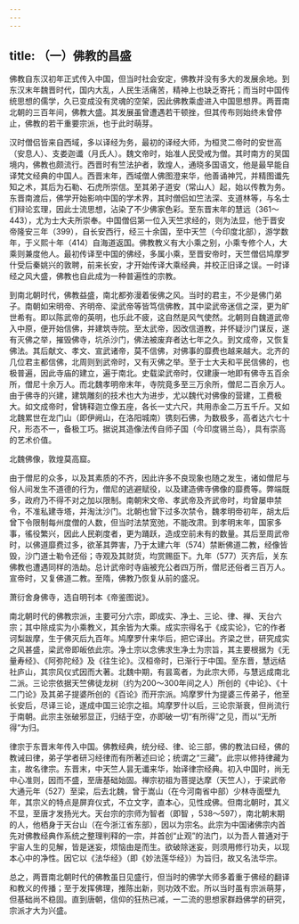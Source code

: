 ```yaml
---
---
---
```

title: （一）佛教的昌盛
---



佛教自东汉初年正式传入中国，但当时社会安定，佛教并没有多大的发展余地。到东汉末年魏晋时代，国内大乱，人民生活痛苦，精神上也缺乏寄托；而当时中国传统思想的儒学，久已变成没有灵魂的空架，因此佛教乘虚进入中国思想界。两晋南北朝的三百年间，佛教大盛。其发展虽曾遭遇若干顿挫，但其传布则始终未曾停止，佛教的若干重要宗派，也于此时萌芽。

汉时僧侣皆来自西域，多以译经为务，最初的译经大师，为桓灵二帝时的安世高（安息人）、支娄迦谶（月氏人）。魏文帝时，始准人民受戒为僧。其时南方的吴国境内，佛教也颇流行。西晋时有竺法护者，敦煌人，通晓多国语文，他是最早能自译梵文经典的中国人。西晋末年，西域僧人佛图澄来华，他善诵神咒，并精图谶先知之术，其后为石勒、石虎所崇信。至其弟子道安（常山人）起，始以传教为务。东晋南渡后，佛学开始影响中国的学术界，其时僧侣如竺法深、支道林等，与名士们辩论玄理，因此士流思想，沾染了不少佛家色彩。至东晋末年的慧远（361～443），尤为士大夫所崇奉。中国僧侣第一位入天竺求经的，则为法显，他于晋安帝隆安三年（399），自长安西行，经三十余国，至中天竺（今印度北部），游学数年，于义熙十年（414）自海道返国。佛教教义有大小乘之别，小乘专修个人，大乘则兼度他人。最初传译至中国的佛经，多属小乘，至晋安帝时，天竺僧侣鸠摩罗什受后秦姚兴的敦聘，前来长安，才开始传译大乘经典，并校正旧译之误。一时译经之风大盛，佛教也自此成为一种普遍性的宗教。

到南北朝时代，佛教益盛，南北都弥漫着佞佛之风。当时的君主，不少是佛门弟子。南朝如宋明帝、齐明帝、梁武帝等皆笃信佛教，其中梁武帝迷信之深，更为旷世希有。即以陈武帝的英明，也乐此不疲，这自然是风气使然。北朝则自魏道武帝入中原，便开始信佛，并建筑寺院。至太武帝，因改信道教，并怀疑沙门谋反，遂有灭佛之举，摧毁佛寺，坑杀沙门，佛法被废弃者达七年之久。到文成帝，又恢复佛法。其后献文、孝文、宣武诸帝，莫不信佛，对佛事的靡费也越来越大。北齐的几位君主都信佛，北周则到武帝时，又有灭佛之举。至于士大夫和平民信佛的，也极普遍，因此寺庙的建立，遍于南北。史载梁武帝时，仅建康一地即有佛寺五百余所，僧尼十余万人。而北魏孝明帝末年，寺院竟多至三万余所，僧尼二百余万人。由于佛寺的兴建，建筑雕刻的技术也大为进步，尤以魏代对佛像的营建，工费极大。如文成帝时，曾铸释迦立像五座，各长一丈六尺，共用赤金二万五千斤。又如北魏累世在龙门山（即伊阙山，在洛阳城南）镌刻石佛，为数极多，高者达六七十尺，形态不一，备极工巧。据说其造像法传自师子国（今印度锡兰岛），具有崇高的艺术价值。

北魏佛像，敦煌莫高窟。

由于僧尼的众多，以及其素质的不齐，因此许多不良现象也随之发生，诸如僧尼与俗人间发生不道德的行为，僧尼的逃避赋役，以及建造佛寺佛像的靡费等。弊端既多，政府乃不得不对之加以限制。南朝宋文帝、孝武帝及齐武帝时，均曾屡申禁令，不准私建寺塔，并淘汰沙门。北朝也曾下过多次禁令，魏孝明帝初年，胡太后曾下令限制每州度僧的人数，但当时法禁宽弛，不能改肃。到孝明末年，国家多事，徭役繁兴，因此人民剃度者，更为踊跃，造成空前未有的数量。其后至周武帝时，以佛道靡费过多，欲革其弊害，乃于太建六年（574）禁断佛道二教，经像皆毁，沙门道士勒令还俗；寺观及其财货，均赏赐臣下。九年（577）灭齐后，关东佛教也遭遇同样的浩劫。总计武帝时寺庙被充公者四万所，僧尼还俗者三百万人。宣帝时，又复佛道二教。至隋，佛教乃恢复从前的盛况。

萧衍舍身佛寺，选自明刊本《帝鉴图说》。

南北朝时代的佛教宗派，主要可分六宗，即成实、净土、三论、律、禅、天台六宗；其中除成实为小乘教义，其余皆为大乘。成实宗得名于《成实论》，它的作者诃梨跋摩，生于佛灭后九百年。鸠摩罗什来华后，把它译出。齐梁之世，研究成实之风甚盛，梁武帝即皈依此宗。净土宗以念佛求生净土为宗旨，其主要根据为《无量寿经》、《阿弥陀经》及《往生论》。汉桓帝时，已渐行于中国。至东晋，慧远结社庐山，其宗风仪式因而大著。北魏中期，有昙鸾者，为此宗大师，与慧远成南北二派。三论宗依据天竺佛徒龙树（约为200～300年间之人）所创的《中论》、《十二门论》及其弟子提婆所创的《百论》而开宗派。鸠摩罗什为提婆三传弟子，他至长安后，尽译三论，遂成中国三论宗之祖。鸠摩罗什以后，三论宗渐衰，但尚流行于南朝。此宗主张破邪显正，归结于空，亦即破一切“有所得”之见，而以“无所得”为归。

律宗于东晋末年传入中国。佛教经典，统分经、律、论三部，佛的教法曰经，佛的教诫曰律，弟子学者研习经律而有所著述曰论；统谓之“三藏”。此宗以修持律藏为主，故名律宗。东晋末，中天竺人昙无谶来华，始译律宗经典。初入中国时，尚无中心准则，因而不盛，至唐基础始固。禅宗初祖为菩提达摩（天竺人），于梁武帝大通元年（527）至梁，后去北魏，曾于嵩山（在今河南省中部）少林寺面壁九年，其宗义的特点是屏弃仪式，不立文字，直本心，见性成佛。但南北朝时，其义不显，至唐才发扬光大。天台宗的宗师为智者（即智 ，538～597），南北朝末期的人，他栖身于天台山（在今浙江省东部），因以为宗名。此宗为中国诸佛宗内首先对佛教经典作系统之整理判释的一宗，并首创“止观”的法门，以为吾人普通对于宇宙人生的见解，皆是迷妄，烦恼由是而生。欲破除迷妄，则须用修行功夫，以现本心中的净性。因它以《法华经》（即《妙法莲华经》）为旨归，故又名法华宗。

总之，两晋南北朝时代的佛教虽日见盛行，但当时的佛学大师多着重于佛经的翻译和教义的传播；至于发挥佛理，推陈出新，则功效不宏。所以当时虽有宗派萌芽，但基础尚不稳固。直到唐朝，信仰的狂热已减，一二流的思想家群趋佛学的研究，宗派才大为兴盛。